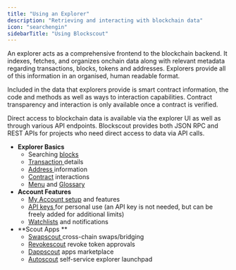 ```yaml
---
title: "Using an Explorer"
description: "Retrieving and interacting with blockchain data"
icon: "searchengin"
sidebarTitle: "Using Blockscout"
---
```


An explorer acts as a comprehensive frontend to the blockchain backend. It indexes, fetches, and organizes onchain data along with relevant metadata regarding transactions, blocks, tokens and addresses. Explorers provide all of this information in an organised, human readable format.

Included in the data that explorers provide is smart contract information, the code and methods as well as ways to interaction capabilities. Contract transparency and interaction is only available once a contract is verified.

Direct access to blockchain data is available via the explorer UI as well as through various API endpoints. Blockscout provides both JSON RPC and REST APIs for projects who need direct access to data via API calls.

- **Explorer Basics**
  - Searching [blocks](/using-blockscout/overviews/blocks)
  - [Transaction ](/using-blockscout/overviews/transaction-fields)details
  - [Address ](/using-blockscout/overviews/address-page)information
  - [Contract](/devs/verification/interacting-with-smart-contracts) interactions
  - [Menu](/using-blockscout/overviews/top-menu) and [Glossary](/using-blockscout/overviews/glossary-of-terms)
- **Account Features**
  - [My Account setup](/using-blockscout/my-account) and features
  - [API keys ](/using-blockscout/my-account/api-keys)for personal use (an API key is not needed, but can be freely added for additional limits)
  - [Watchlists](/using-blockscout/my-account/watchlist) and notifications
- \*\*Scout Apps  \*\*
  - [Swapscout ](/using-blockscout/swapscout)cross-chain swaps/bridging
  - [Revokescout](/using-blockscout/revokescout) revoke token approvals
  - [Dappscout](/using-blockscout/revokescout) apps marketplace
  - [Autoscout](/using-blockscout/autoscout) self-service explorer launchpad